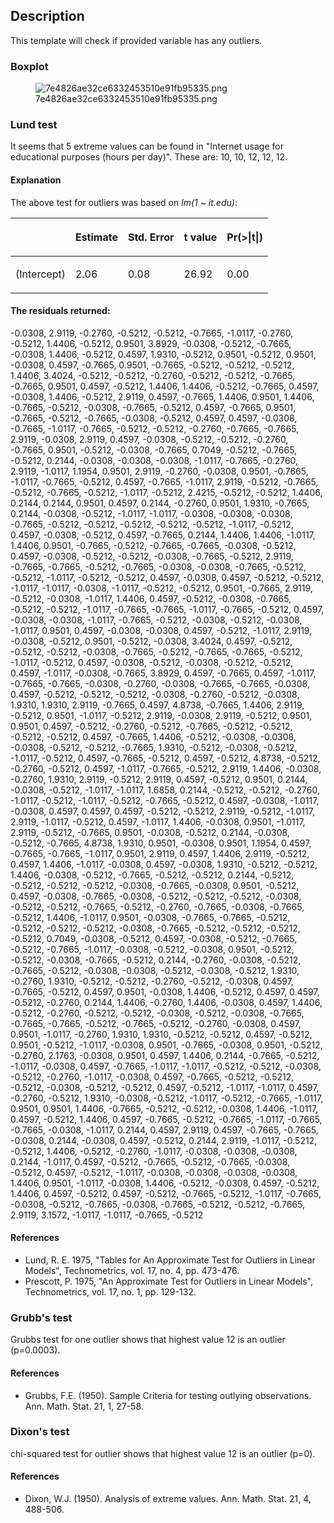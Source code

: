 == Description ==

This template will check if provided variable has any outliers.

=== Boxplot ===

[[Image:7e4826ae32ce6332453510e91fb95335.png|frame|none]]

=== Lund test ===

It seems that 5 extreme values can be found in &quot;Internet usage for educational purposes (hours per day)&quot;. These are: 10, 10, 12, 12, 12.

==== Explanation ====

The above test for outliers was based on ''lm(1 ~ it.edu)'':

<table>
<thead>
<tr class="header">
<th align="left"></th>
<th align="left">'''Estimate'''</th>
<th align="left">'''Std. Error'''</th>
<th align="left">'''t value'''</th>
<th align="left">'''Pr(&gt;|t|)'''</th>
</tr>
</thead>
<tbody>
<tr class="odd">
<td align="left">(Intercept)</td>
<td align="left">2.06</td>
<td align="left">0.08</td>
<td align="left">26.92</td>
<td align="left">0.00</td>
</tr>
</tbody>
</table>

==== The residuals returned: ====

-0.0308, 2.9119, -0.2760, -0.5212, -0.5212, -0.7665, -1.0117, -0.2760, -0.5212, 1.4406, -0.5212, 0.9501, 3.8929, -0.0308, -0.5212, -0.7665, -0.0308, 1.4406, -0.5212, 0.4597, 1.9310, -0.5212, 0.9501, -0.5212, 0.9501, -0.0308, 0.4597, -0.7665, 0.9501, -0.7665, -0.5212, -0.5212, -0.5212, 1.4406, 3.4024, -0.5212, -0.5212, -0.2760, -0.5212, -0.5212, -0.7665, -0.7665, 0.9501, 0.4597, -0.5212, 1.4406, 1.4406, -0.5212, -0.7665, 0.4597, -0.0308, 1.4406, -0.5212, 2.9119, 0.4597, -0.7665, 1.4406, 0.9501, 1.4406, -0.7665, -0.5212, -0.0308, -0.7665, -0.5212, 0.4597, -0.7665, 0.9501, -0.7665, -0.5212, -0.7665, -0.0308, -0.5212, 0.4597, 0.4597, -0.0308, -0.7665, -1.0117, -0.7665, -0.5212, -0.5212, -0.2760, -0.7665, -0.7665, 2.9119, -0.0308, 2.9119, 0.4597, -0.0308, -0.5212, -0.5212, -0.2760, -0.7665, 0.9501, -0.5212, -0.0308, -0.7665, 0.7049, -0.5212, -0.7665, -0.5212, 0.2144, -0.0308, -0.0308, -0.0308, -1.0117, -0.7665, -0.2760, 2.9119, -1.0117, 1.1954, 0.9501, 2.9119, -0.2760, -0.0308, 0.9501, -0.7665, -1.0117, -0.7665, -0.5212, 0.4597, -0.7665, -1.0117, 2.9119, -0.5212, -0.7665, -0.5212, -0.7665, -0.5212, -1.0117, -0.5212, 2.4215, -0.5212, -0.5212, 1.4406, 0.2144, 0.2144, 0.9501, 0.4597, 0.2144, -0.2760, 0.9501, 1.9310, -0.7665, 0.2144, -0.0308, -0.5212, -1.0117, -1.0117, -0.0308, -0.0308, -0.0308, -0.7665, -0.5212, -0.5212, -0.5212, -0.5212, -0.5212, -1.0117, -0.5212, 0.4597, -0.0308, -0.5212, 0.4597, -0.7665, 0.2144, 1.4406, 1.4406, -1.0117, 1.4406, 0.9501, -0.7665, -0.5212, -0.7665, -0.7665, -0.0308, -0.5212, 0.4597, -0.0308, -0.5212, -0.5212, -0.0308, -0.7665, -0.5212, 2.9119, -0.7665, -0.7665, -0.5212, -0.7665, -0.0308, -0.0308, -0.7665, -0.5212, -0.5212, -1.0117, -0.5212, -0.5212, 0.4597, -0.0308, 0.4597, -0.5212, -0.5212, -1.0117, -1.0117, -0.0308, -1.0117, -0.5212, -0.5212, 0.9501, -0.7665, 2.9119, -0.5212, -0.0308, -1.0117, 1.4406, 0.4597, -0.5212, -0.0308, -0.7665, -0.5212, -0.5212, -1.0117, -0.7665, -0.7665, -1.0117, -0.7665, -0.5212, 0.4597, -0.0308, -0.0308, -1.0117, -0.7665, -0.5212, -0.0308, -0.5212, -0.0308, -1.0117, 0.9501, 0.4597, -0.0308, -0.0308, 0.4597, -0.5212, -1.0117, 2.9119, -0.0308, -0.5212, 0.9501, -0.5212, -0.0308, 3.4024, 0.4597, -0.5212, -0.5212, -0.5212, -0.0308, -0.7665, -0.5212, -0.7665, -0.7665, -0.5212, -1.0117, -0.5212, 0.4597, -0.0308, -0.5212, -0.0308, -0.5212, -0.5212, 0.4597, -1.0117, -0.0308, -0.7665, 3.8929, 0.4597, -0.7665, 0.4597, -1.0117, -0.7665, -0.7665, -0.0308, -0.2760, -0.0308, -0.7665, -0.7665, -0.0308, 0.4597, -0.5212, -0.5212, -0.5212, -0.0308, -0.2760, -0.5212, -0.0308, 1.9310, 1.9310, 2.9119, -0.7665, 0.4597, 4.8738, -0.7665, 1.4406, 2.9119, -0.5212, 0.9501, -1.0117, -0.5212, 2.9119, -0.0308, 2.9119, -0.5212, 0.9501, 0.9501, 0.4597, -0.5212, -0.2760, -0.5212, -0.7665, -0.5212, -0.5212, -0.5212, -0.5212, 0.4597, -0.7665, 1.4406, -0.5212, -0.0308, -0.0308, -0.0308, -0.5212, -0.5212, -0.7665, 1.9310, -0.5212, -0.0308, -0.5212, -1.0117, -0.5212, 0.4597, -0.7665, -0.5212, 0.4597, -0.5212, 4.8738, -0.5212, -0.2760, -0.5212, 0.4597, -1.0117, -0.7665, -0.5212, 2.9119, 1.4406, -0.0308, -0.2760, 1.9310, 2.9119, -0.5212, 2.9119, 0.4597, -0.5212, 0.9501, 0.2144, -0.0308, -0.5212, -1.0117, -1.0117, 1.6858, 0.2144, -0.5212, -0.5212, -0.2760, -1.0117, -0.5212, -1.0117, -0.5212, -0.7665, -0.5212, 0.4597, -0.0308, -1.0117, -0.0308, 0.4597, 0.4597, 0.4597, -0.5212, -0.5212, 2.9119, -0.5212, -1.0117, 2.9119, -1.0117, -0.5212, 0.4597, -1.0117, 1.4406, -0.0308, 0.9501, -1.0117, 2.9119, -0.5212, -0.7665, 0.9501, -0.0308, -0.5212, 0.2144, -0.0308, -0.5212, -0.7665, 4.8738, 1.9310, 0.9501, -0.0308, 0.9501, 1.1954, 0.4597, -0.7665, -0.7665, -1.0117, 0.9501, 2.9119, 0.4597, 1.4406, 2.9119, -0.5212, 0.4597, 1.4406, -1.0117, -0.0308, 0.4597, -0.0308, 1.9310, -0.5212, -0.5212, 1.4406, -0.0308, -0.5212, -0.7665, -0.5212, -0.5212, 0.2144, -0.5212, -0.5212, -0.5212, -0.5212, -0.0308, -0.7665, -0.0308, 0.9501, -0.5212, 0.4597, -0.0308, -0.7665, -0.0308, -0.5212, -0.5212, -0.5212, -0.0308, -0.5212, -0.5212, -0.7665, -0.5212, -0.2760, -0.7665, -0.0308, -0.7665, -0.5212, 1.4406, -1.0117, 0.9501, -0.0308, -0.7665, -0.7665, -0.5212, -0.5212, -0.5212, -0.5212, -0.0308, -0.7665, -0.5212, -0.5212, -0.5212, -0.5212, 0.7049, -0.0308, -0.5212, 0.4597, -0.0308, -0.5212, -0.7665, -0.5212, -0.7665, -1.0117, -0.0308, -0.5212, -0.0308, 0.9501, -0.5212, -0.5212, -0.0308, -0.7665, -0.5212, 0.2144, -0.2760, -0.0308, -0.5212, -0.7665, -0.5212, -0.0308, -0.0308, -0.5212, -0.0308, -0.5212, 1.9310, -0.2760, 1.9310, -0.5212, -0.5212, -0.2760, -0.5212, -0.0308, 0.4597, -0.7665, -0.5212, 0.4597, 0.9501, -0.0308, 1.4406, -0.5212, 0.4597, 0.4597, -0.5212, -0.2760, 0.2144, 1.4406, -0.2760, 1.4406, -0.0308, 0.4597, 1.4406, -0.5212, -0.2760, -0.5212, -0.5212, -0.0308, -0.5212, -0.0308, -0.7665, -0.7665, -0.7665, -0.5212, -0.7665, -0.5212, -0.2760, -0.0308, 0.4597, 0.9501, -1.0117, -0.2760, 1.9310, 1.9310, -0.5212, -0.5212, 0.4597, -0.5212, 0.9501, -0.5212, -1.0117, -0.0308, 0.9501, -0.7665, -0.0308, 0.9501, -0.5212, -0.2760, 2.1763, -0.0308, 0.9501, 0.4597, 1.4406, 0.2144, -0.7665, -0.5212, -1.0117, -0.0308, 0.4597, -0.7665, -1.0117, -1.0117, -0.5212, -0.5212, -0.0308, -0.5212, -0.2760, -1.0117, -0.0308, 0.4597, -0.7665, -0.5212, -0.5212, -0.5212, -0.0308, -0.5212, -0.5212, 0.4597, -0.5212, -1.0117, -1.0117, 0.4597, -0.2760, -0.5212, 1.9310, -0.0308, -0.5212, -1.0117, -0.5212, -0.7665, -1.0117, 0.9501, 0.9501, 1.4406, -0.7665, -0.5212, -0.5212, -0.0308, 1.4406, -1.0117, 0.4597, -0.5212, 1.4406, 0.4597, -0.7665, -0.5212, -0.7665, -1.0117, -0.7665, -0.7665, -0.0308, -1.0117, 0.2144, 0.4597, 2.9119, 0.4597, -0.7665, -0.7665, -0.0308, 0.2144, -0.0308, 0.4597, -0.5212, 0.2144, 2.9119, -1.0117, -0.5212, -0.5212, 1.4406, -0.5212, -0.2760, -1.0117, -0.0308, -0.0308, -0.0308, 0.2144, -1.0117, 0.4597, -0.5212, -0.7665, -0.5212, -0.7665, -0.0308, -0.5212, 0.4597, -0.5212, -1.0117, -0.0308, -0.0308, -0.0308, -0.0308, 1.4406, 0.9501, -1.0117, -0.0308, 1.4406, -0.5212, -0.0308, 0.4597, -0.5212, 1.4406, 0.4597, -0.5212, 0.4597, -0.5212, -0.7665, -0.5212, -1.0117, -0.7665, -0.0308, -0.5212, -0.7665, -0.0308, -0.7665, -0.5212, -0.5212, -0.7665, 2.9119, 3.1572, -1.0117, -1.0117, -0.7665, -0.5212

==== References ====

* Lund, R. E. 1975, &quot;Tables for An Approximate Test for Outliers in Linear Models&quot;, Technometrics, vol. 17, no. 4, pp. 473-476.
* Prescott, P. 1975, &quot;An Approximate Test for Outliers in Linear Models&quot;, Technometrics, vol. 17, no. 1, pp. 129-132.

=== Grubb's test ===

Grubbs test for one outlier shows that highest value 12 is an outlier (p=0.0003).

==== References ====

* Grubbs, F.E. (1950). Sample Criteria for testing outlying observations. Ann. Math. Stat. 21, 1, 27-58.

=== Dixon's test ===

chi-squared test for outlier shows that highest value 12 is an outlier (p=0).

==== References ====

* Dixon, W.J. (1950). Analysis of extreme values. Ann. Math. Stat. 21, 4, 488-506.
